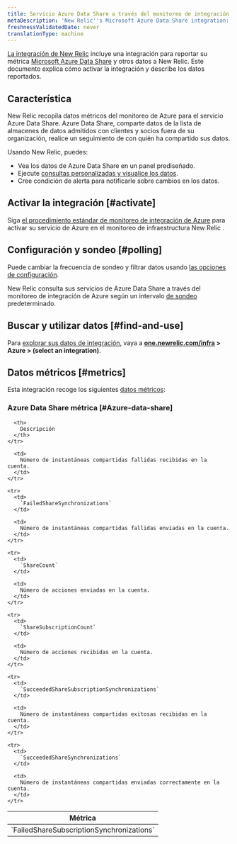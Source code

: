 ```yaml
---
title: Servicio Azure Data Share a través del monitoreo de integración de Azure
metaDescription: 'New Relic''s Microsoft Azure Data Share integration: what data it reports and how to enable it.'
freshnessValidatedDate: never
translationType: machine
---
```


[La integración de New Relic](/docs/infrastructure/integrations-getting-started/getting-started/introduction-infrastructure-integrations) incluye una integración para reportar su métrica [Microsoft Azure Data Share](https://azure.microsoft.com/en-us/products/data-share/) y otros datos a New Relic. Este documento explica cómo activar la integración y describe los datos reportados.

## Característica

New Relic recopila datos métricos del monitoreo de Azure para el servicio Azure Data Share. Azure Data Share, comparte datos de la lista de almacenes de datos admitidos con clientes y socios fuera de su organización, realice un seguimiento de con quién ha compartido sus datos.

Usando New Relic, puedes:

* Vea los datos de Azure Data Share en un panel prediseñado.
* Ejecute [consultas personalizadas y visualice los datos](/docs/infrastructure/integrations-getting-started/getting-started/use-integration-data-new-relic-insights).
* Cree condición de alerta para notificarle sobre cambios en los datos.

## Activar la integración [#activate]

Siga [el procedimiento estándar de monitoreo de integración de Azure](/docs/infrastructure/microsoft-azure-integrations/azure-integrations-list/azure-monitor) para activar su servicio de Azure en el monitoreo de infraestructura New Relic .

## Configuración y sondeo [#polling]

Puede cambiar la frecuencia de sondeo y filtrar datos usando [las opciones de configuración](/docs/infrastructure/microsoft-azure-integrations/azure-integrations-list/azure-monitor/#settings).

New Relic consulta sus servicios de Azure Data Share a través del monitoreo de integración de Azure según un intervalo [de sondeo](/docs/infrastructure/microsoft-azure-integrations/azure-integrations-list/azure-monitor/#settings) predeterminado.

## Buscar y utilizar datos [#find-and-use]

Para [explorar sus datos de integración](/docs/infrastructure/integrations/find-use-infrastructure-integration-data), vaya a <DoNotTranslate>**[one.newrelic.com/infra](https://one.newrelic.com/infra) > Azure > (select an integration)**</DoNotTranslate>.

## Datos métricos [#metrics]

Esta integración recoge los siguientes [datos métricos](/docs/infrastructure/integrations-getting-started/getting-started/understand-integration-data-data-types#metric):

### Azure Data Share métrica [#Azure-data-share]

<table>
  <thead>
    <tr>
      <th style={{ width: "300px" }}>
        Métrica
      </th>

      <th>
        Descripción
      </th>
    </tr>
  </thead>

  <tbody>
    <tr>
      <td>
        `FailedShareSubscriptionSynchronizations`
      </td>

      <td>
        Número de instantáneas compartidas fallidas recibidas en la cuenta.
      </td>
    </tr>

    <tr>
      <td>
        `FailedShareSynchronizations`
      </td>

      <td>
        Número de instantáneas compartidas fallidas enviadas en la cuenta.
      </td>
    </tr>

    <tr>
      <td>
        `ShareCount`
      </td>

      <td>
        Número de acciones enviadas en la cuenta.
      </td>
    </tr>

    <tr>
      <td>
        `ShareSubscriptionCount`
      </td>

      <td>
        Número de acciones recibidas en la cuenta.
      </td>
    </tr>

    <tr>
      <td>
        `SucceededShareSubscriptionSynchronizations`
      </td>

      <td>
        Número de instantáneas compartidas exitosas recibidas en la cuenta.
      </td>
    </tr>

    <tr>
      <td>
        `SucceededShareSynchronizations`
      </td>

      <td>
        Número de instantáneas compartidas enviadas correctamente en la cuenta.
      </td>
    </tr>
  </tbody>
</table>